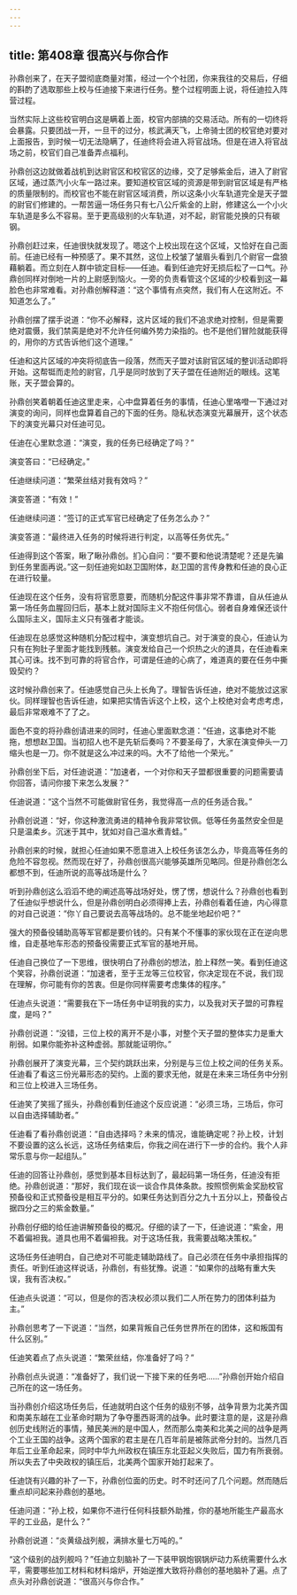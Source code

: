 ```yaml
---
---
---
```

title: 第408章 很高兴与你合作
---



孙鼎创来了，在天子盟彻底商量对策，经过一个个社团，你来我往的交易后，仔细的斟酌了选取那些上校与任迪接下来进行任务。整个过程明面上说，将任迪拉入阵营过程。

当然实际上这些校官明白这是瞒着上面，校官内部搞的交易活动。所有的一切终将会暴露。只要团战一开，一旦干的过分，核武满天飞，上帝骑士团的校官绝对要对上面报告，到时候一切无法隐瞒了，任迪终将会进入将官战场。但是在进入将官战场之前，校官们自己准备弄点福利。

孙鼎创这边就做着战机到达尉官区和校官区的边缘，交了足够紫金后，进入了尉官区域，通过蒸汽小火车一路过来。要知道校官区域的资源是带到尉官区域是有严格的质量限制的。而校官也不能在尉官区域消费，所以这条小火车轨道完全是天子盟的尉官们修建的。一帮苦逼一场任务只有七八公斤紫金的上尉，修建这么一个小火车轨道是多么不容易。至于更高级别的火车轨道，对不起，尉官能兑换的只有碳钢。

孙鼎创赶过来，任迪很快就发现了。嗯这个上校出现在这个区域，又恰好在自己面前。任迪已经有一种预感了。果不其然，这位上校皱了皱眉头看到几个尉官一盘狼藉躺着。而立刻在人群中锁定目标——任迪。看到任迪完好无损后松了一口气。孙鼎创同样对倒地一片的上尉感到恼火。一旁的负责看管这个区域的少校看到这一幕脸色也非常难看。对孙鼎创解释道：“这个事情有点突然，我们有人在这附近。不知道怎么了。”

孙鼎创摆了摆手说道：“你不必解释，这片区域的我们不追求绝对控制，但是需要绝对震慑，我们禁脔是绝对不允许任何编外势力染指的。也不是他们冒险就能获得的，用你的方式告诉他们这个道理。”

任迪和这片区域的冲突将彻底告一段落，然而天子盟对该尉官区域的整训活动即将开始。这帮铤而走险的尉官，几乎是同时放到了天子盟在任迪附近的眼线。这笔账，天子盟会算的。

孙鼎创笑着朝着任迪这里走来，心中盘算着任务的事情，任迪心里咯噔一下通过对演变的询问，同样也盘算着自己的下面的任务。隐私状态演变光幕展开，这个状态下的演变光幕只对任迪可见。

任迪在心里默念道：“演变，我的任务已经确定了吗？”

演变答曰：“已经确定。”

任迪继续问道：“繁荣丝结对我有效吗？”

演变答道：“有效！”

任迪继续问道：“签订的正式军官已经确定了任务怎么办？”

演变答道：“最终进入任务的时候将进行判定，以高等任务优先。”

任迪得到这个答案，瞅了瞅孙鼎创。扪心自问：“要不要和他说清楚呢？还是先骗到任务里面再说。”这一刻任迪宛如赵卫国附体，赵卫国的言传身教和任迪的良心正在进行较量。

任迪现在这个任务，没有将官愿意要，而随机分配这件事非常不靠谱，自从任迪从第一场任务血腥回归后，基本上就对国际主义不抱任何信心。弱者自身难保还谈什么国际主义，国际主义只有强者才能谈。

任迪现在总感觉这种随机分配过程中，演变想坑自己。对于演变的良心，任迪认为只有在狗肚子里面才能找到残骸。演变发给自己一个炽热之火的道具，在任迪看来其心可诛。找不到可靠的将官合作，可谓是任迪的心病了，难道真的要在任务中撕毁契约？

这时候孙鼎创来了。任迪感觉自己头上长角了。理智告诉任迪，绝对不能放过这家伙。同样理智也告诉任迪，如果把实情告诉这个上校，这个上校绝对会考虑考虑，最后非常艰难不了了之。

面色不变的将孙鼎创请进来的同时，任迪心里面默念道：“任迪，这事绝对不能拖，想想赵卫国。当初招人也不是先斩后奏吗？不要圣母了，大家在演变伸头一刀缩头也是一刀。你不就是这么冲过来的吗。大不了给他一个荣光。”

孙鼎创坐下后，对任迪说道：“加速者，一个对你和天子盟都很重要的问题需要请你回答，请问你接下来怎么发展？”

任迪说道：“这个当然不可能做尉官任务，我觉得高一点的任务适合我。”

孙鼎创说道：“好，你这种激流勇进的精神令我非常钦佩。低等任务虽然安全但是只是温柔乡。沉迷于其中，犹如对自己温水煮青蛙。”

孙鼎创来的时候，就担心任迪如果不愿意进入上校任务该怎么办，毕竟高等任务的危险不容忽视。然而现在好了，孙鼎创很高兴能够英雄所见略同。但是孙鼎创怎么都想不到，任迪所说的高等战场是什么？

听到孙鼎创这么滔滔不绝的阐述高等战场好处，愣了愣，想说什么？孙鼎创也看到了任迪似乎想说什么，但是孙鼎创明白必须得捧上去，孙鼎创看着任迪，内心得意的对自己说道：“你丫自己要说去高等战场的。总不能坐地起价吧？”

强大的预备役辅助高等军官都是要价钱的。只有某个不懂事的家伙现在正在逆向思维，自走基地车形态的预备役需要正式军官的基地开局。

任迪自己换位了一下思维，很快明白了孙鼎创的想法，脸上释然一笑。看到任迪这个笑容，孙鼎创说道：“加速者，至于王龙等三位校官，你决定现在不说，我们现在理解，你可能有你的苦衷。但是你同样需要考虑集体的程序。”

任迪点头说道：“需要我在下一场任务中证明我的实力，以及我对天子盟的可靠程度，是吗？”

孙鼎创说道：“没错，三位上校的离开不是小事，对整个天子盟的整体实力是重大削弱。如果你能弥补这种虚弱。那就能证明你。”

孙鼎创展开了演变光幕，三个契约跳跃出来，分别是与三位上校之间的任务关系。任迪看了看这三份光幕形态的契约。上面的要求无他，就是在未来三场任务中分别和三位上校进入三场任务。

任迪笑了笑摇了摇头，孙鼎创看到任迪这个反应说道：“必须三场，三场后，你可以自由选择辅助者。”

任迪看了看孙鼎创说道：“自由选择吗？未来的情况，谁能确定呢？孙上校，计划不要设置的这么长远，这场任务结束后，你我之间在进行下一步的合约。我个人非常乐意与你一起组队。”

任迪的回答让孙鼎创，感觉到基本目标达到了，最起码第一场任务，任迪没有拒绝。孙鼎创说道：“那好，我们现在谈一谈合作具体条款。按照惯例紫金奖励校官预备役和正式预备役是相互平分的。如果任务达到百分之九十五分以上，预备役占据四分之三的紫金数量。”

孙鼎创仔细的给任迪讲解预备役的概况。仔细的读了一下，任迪说道：“紫金，用不着偏袒我。道具也用不着偏袒我。对于这场任我，我需要战略决策权。”

这场任务任迪明白，自己绝对不可能走辅助路线了。自己必须在任务中承担指挥的责任。听到任迪这样说话，孙鼎创，有些犹豫。说道：“如果你的战略有重大失误，我有否决权。”

任迪点头说道：“可以，但是你的否决权必须以我们二人所在势力的团体利益为主。”

孙鼎创思考了一下说道：“当然，如果背叛自己任务世界所在的团体，这和叛国有什么区别。”

任迪笑着点了点头说道：“繁荣丝结，你准备好了吗？”

孙鼎创点头说道：“准备好了，我们说一下接下来的任务吧……”孙鼎创开始介绍自己所在的这一场任务。

当孙鼎创介绍这场任务后，任迪就明白这个任务的级别不够，战争背景为北美齐国和南美东越在工业革命时期为了争夺墨西哥湾的战争。此时要注意的是，这是孙鼎创历史线附近的事情，殖民美洲的是中国人，然而那么南美和北美之间的战争是两个工业王国的战争。这两个国家的君主是在几百年前是被陈武帝分封的。当然几百年后工业革命起来，同时中华九州政权在镇压东北亚起义失败后，国力有所衰弱。所以失去了中央政权的镇压后，北美两个国家开始打起来了。

任迪饶有兴趣的补了一下，孙鼎创位面的历史。时不时还问了几个问题。然而随后重点却问起来孙鼎创的基地。

任迪问道：“孙上校，如果你不进行任何科技额外助推，你的基地所能生产最高水平的工业品，是什么？”

孙鼎创说道：“炎黄级战列舰，满排水量七万吨的。”

“这个级别的战列舰吗？”任迪立刻脑补了一下装甲钢炮钢锅炉动力系统需要什么水平，需要哪些加工材料和材料熔炉，开始逆推大致将孙鼎创的基地脑补了遍。点了点头对孙鼎创说道：“很高兴与你合作。”